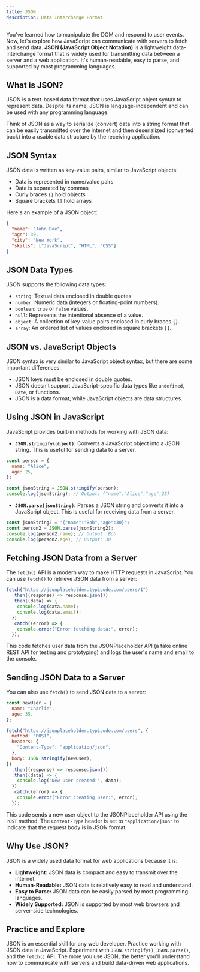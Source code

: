 ```yaml
---
title: JSON
description: Data Interchange Format
---
```


You've learned how to manipulate the DOM and respond to user events. Now, let's explore how JavaScript can communicate with servers to fetch and send data. **JSON (JavaScript Object Notation)** is a lightweight data-interchange format that is widely used for transmitting data between a server and a web application. It's human-readable, easy to parse, and supported by most programming languages.

## What is JSON?

JSON is a text-based data format that uses JavaScript object syntax to represent data. Despite its name, JSON is language-independent and can be used with any programming language.

Think of JSON as a way to serialize (convert) data into a string format that can be easily transmitted over the internet and then deserialized (converted back) into a usable data structure by the receiving application.

## JSON Syntax

JSON data is written as key-value pairs, similar to JavaScript objects:

- Data is represented in name/value pairs
- Data is separated by commas
- Curly braces `{}` hold objects
- Square brackets `[]` hold arrays

Here's an example of a JSON object:

```json
{
  "name": "John Doe",
  "age": 30,
  "city": "New York",
  "skills": ["JavaScript", "HTML", "CSS"]
}
```

## JSON Data Types

JSON supports the following data types:

- `string`: Textual data enclosed in double quotes.
- `number`: Numeric data (integers or floating-point numbers).
- `boolean`: `true` or `false` values.
- `null`: Represents the intentional absence of a value.
- `object`: A collection of key-value pairs enclosed in curly braces `{}`.
- `array`: An ordered list of values enclosed in square brackets `[]`.

## JSON vs. JavaScript Objects

JSON syntax is very similar to JavaScript object syntax, but there are some important differences:

- JSON keys must be enclosed in double quotes.
- JSON doesn't support JavaScript-specific data types like `undefined`, `Date`, or functions.
- JSON is a data format, while JavaScript objects are data structures.

## Using JSON in JavaScript

JavaScript provides built-in methods for working with JSON data:

- **`JSON.stringify(object)`:** Converts a JavaScript object into a JSON string. This is useful for sending data to a server.

```javascript
const person = {
  name: "Alice",
  age: 25,
};

const jsonString = JSON.stringify(person);
console.log(jsonString); // Output: {"name":"Alice","age":25}
```

- **`JSON.parse(jsonString)`:** Parses a JSON string and converts it into a JavaScript object. This is useful for receiving data from a server.

```javascript
const jsonString2 = '{"name":"Bob","age":30}';
const person2 = JSON.parse(jsonString2);
console.log(person2.name); // Output: Bob
console.log(person2.age); // Output: 30
```

## Fetching JSON Data from a Server

The `fetch()` API is a modern way to make HTTP requests in JavaScript. You can use `fetch()` to retrieve JSON data from a server:

```javascript
fetch("https://jsonplaceholder.typicode.com/users/1")
  .then((response) => response.json())
  .then((data) => {
    console.log(data.name);
    console.log(data.email);
  })
  .catch((error) => {
    console.error("Error fetching data:", error);
  });
```

This code fetches user data from the JSONPlaceholder API (a fake online REST API for testing and prototyping) and logs the user's name and email to the console.

## Sending JSON Data to a Server

You can also use `fetch()` to send JSON data to a server:

```javascript
const newUser = {
  name: "Charlie",
  age: 35,
};

fetch("https://jsonplaceholder.typicode.com/users", {
  method: "POST",
  headers: {
    "Content-Type": "application/json",
  },
  body: JSON.stringify(newUser),
})
  .then((response) => response.json())
  .then((data) => {
    console.log("New user created:", data);
  })
  .catch((error) => {
    console.error("Error creating user:", error);
  });
```

This code sends a new user object to the JSONPlaceholder API using the `POST` method. The `Content-Type` header is set to `"application/json"` to indicate that the request body is in JSON format.

## Why Use JSON?

JSON is a widely used data format for web applications because it is:

- **Lightweight:** JSON data is compact and easy to transmit over the internet.
- **Human-Readable:** JSON data is relatively easy to read and understand.
- **Easy to Parse:** JSON data can be easily parsed by most programming languages.
- **Widely Supported:** JSON is supported by most web browsers and server-side technologies.

## Practice and Explore

JSON is an essential skill for any web developer. Practice working with JSON data in JavaScript. Experiment with `JSON.stringify()`, `JSON.parse()`, and the `fetch()` API. The more you use JSON, the better you'll understand how to communicate with servers and build data-driven web applications.
